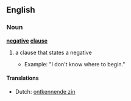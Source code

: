 ==English==

===Noun===
'''[[negative]] [[clause]]'''

# {{grammar}} a clause that states a negative
#* Example: "I don't know where to begin."

====Translations====
{{trans-top|negative clause}}
* Dutch: [[ontkennende zin]] {{m}}
{{trans-mid}}
{{trans-bottom}}